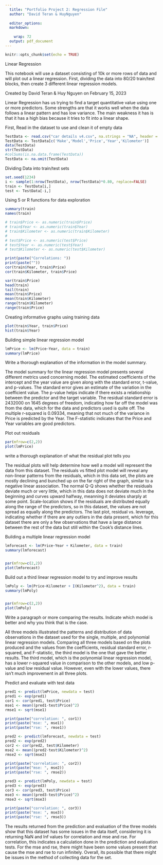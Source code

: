 ---
  title: "Portfolio Project 2: Regression File"
  author: "David Teran & HuyNguyen" 
  
  editor_options:
  markdown:
    
    wrap: 72
  output: pdf_document
---

```{r setup, include=FALSE}
knitr::opts_chunk$set(echo = TRUE)

```

Linear Regression

This notebook will use a dataset consisting of 10k or more rows of data
and will plot out a linear regression. First, dividing the data into 80/20
train/test blocks, then create 3 different linear regression models.

Created  by David Teran & Huy Nguyen on February 15, 2023

Linear Regression has us trying to find a target quantitative value using one or more predictors.
Some strengths are that it works well when the data follows a linear pattern and has low variance.
The main weakness it has is that it has a high bias because it tries to fit into a linear shape.

First, Read in the dataset to use and clean it of empty data

```{r TestData}
TestData <- read.csv("car details v4.csv", na.strings = "NA", header = TRUE)
TestData <- TestData[c('Make','Model','Price','Year','Kilometer')]
data(TestData)
str(TestData)
#colSums(is.na.data.frame(TestData))
TestData <- na.omit(TestData)
```


Dividing Data into train/test sets
```{r}
set.seed(1234)
i <- sample(1:nrow(TestData), nrow(TestData)*0.80, replace=FALSE)
train <- TestData[i,]
test <- TestData[-i,]
```

Using 5  or R functions for data exploration

```{r}

summary(train)
names(train)

# train$Price <- as.numeric(train$Price)
# train$Year <- as.numeric(train$Year)
# train$Kilometer <- as.numeric(train$Kilometer)
# 
# test$Price <- as.numeric(test$Price)
# test$Year <- as.numeric(test$Year)
# test$Kilometer <- as.numeric(test$Kilometer)

print(paste("Correlations: "))
print(paste(""))
cor(train$Year, train$Price)
cor(train$Kilometer, train$Price)

var(train$Price)
head(train)
tail(train)
mean(train$Price)
mean(train$Kilometer)
range(train$Kilometer)
range(train$Price)

```

Creating informative graphs using training data
```{r}
plot(train$Year, train$Price)
hist(train$Year)
```

Building simple linear regression model
```{r}
lmPrice <- lm(Price~Year, data = train)
summary(lmPrice)

```
Write a thorough explanation of the information in the model summary.

The model summary for the linear regression model presents several different
metrics used concerning model. The estimated coefficients of the intercept and the year
value are given along with the standard error, t-value, and p-values. The standard
error gives an estimate of the variation in the coefficient value. The p-value helps
indicate if there exists a relationship between the predictor and the target variable.
The residual standard error is 2432000 on 1645 degrees of freedom, indicating how far off
the model was from the data, which for the data and predictors used is quite off. The multiple r-squared is 0.09334, meaning that not much of the variance in Price is predicted by the Year. The F-statistic indicates that the Price and Year variables are good predictors.


Plot out residuals
```{r}
par(mfrow=c(2,2))
plot(lmPrice)
```
write a thorough explanation of what the residual plot tells you

The residual plots will help determine how well a model will represent the data
from this dataset. The residuals vs fitted plot model will reveal any non-linear
patterns from the residuals, which in this data set, the plots are mostly declining
and bunched up on the far right of the graph, similar to a negative linear association.
The normal Q-Q shows whether the residuals deviate much or very little, which in this data does not deviate much in the beginning and curves upward halfway, meanning it deviates sharply at some point. Scale-location shows if the residuals are distributed equally
along the range of the predictors, so in this dataset, the values are not spread as equally along the predictors. The last plot, residual vs. leverage, indicating whether if there are
any outliers in the data present, which for this dataset there are only a few observations that have a large distance between the rest of the data but still within the Cook's distance lines.

Building a multiple linear regression model
```{r}
lmforecast <- lm(Price~Year + Kilometer, data = train)
summary(lmforecast)


par(mfrow=c(2,2))
plot(lmforecast)


```

Build out a third linear regression model to try and improve results
```{r}
lmPoly <- lm(Price~Kilometer + I(Kilometer^2), data = train)
summary(lmPoly)


par(mfrow=c(2,2))
plot(lmPoly)
```

Write a paragraph or more comparing the results. Indicate which model is better and
why you think that is the case.

All three models illustrated the patterns and distribution of data observations in the dataset used for the single, multiple, and polynomial linear regression models. Comparing all three models based on the plots produced and the values from the coefficients, residual standard error, r-squared, and F-statistic, the third model is the one that gave the better results. The third model, which is the polynomial linear regression model, has a lower r-squared value in comparison to the other models, and low p-value and low residual value. However, even with the lower values, there isn't much improvement in all three plots.

Predict and evaluate with test data
```{r}

pred1 <- predict(lmPrice, newdata = test)
pred1 <- exp(pred1)
cor1 <- cor(pred1, test$Price)
mse1 <- mean((pred1-test$Price)^2)
rmse1 <- sqrt(mse1)

print(paste("correlation: ", cor1))
print(paste("mse: ", mse1))
print(paste("rse: ", rmse1))

pred2 <- predict(lmforecast, newdata = test)
pred2 <- exp(pred2)
cor2 <- cor(pred2, test$Kilometer)
mse2 <- mean((pred2-test$Kilometer)^2)
rmse2 <- sqrt(mse2)

print(paste("correlation: ", cor2))
print(paste("mse: ", mse2))
print(paste("rse: ", rmse2))

pred3 <- predict(lmPoly, newdata = test)
pred3 <- exp(pred3)
cor3 <- cor(pred3, test$Price)
mse3 <- mean((pred3-test$Price)^2)
rmse3 <- sqrt(mse3)

print(paste("correlation: ", cor3))
print(paste("mse: ", mse3))
print(paste("rse: ", rmse3))
```
The results returned from the prediction and evaluation of the three models show that this dataset has some issues in the data itself, considering it is returning NaN and Inf values for correlation and mse and rse. For correlation, this indicates a calculation done in the prediction and evaluation tests. For the mse and rse, there might have been some values present that cause the mse and rse to run infinitely. Overall, its possible that there might be issues in the method of collecting data for the set.
